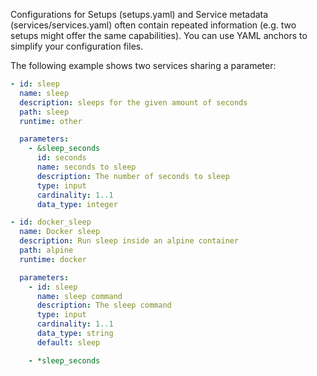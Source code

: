 
Configurations for <ScrollLink href="#setups">Setups</ScrollLink>
(<ScrollLink href="#setupsyaml">setups.yaml</ScrollLink>) and <ScrollLink href="#service-metadata">Service metadata</ScrollLink> (<ScrollLink href="#servicesservicesyaml">services/services.yaml</ScrollLink>)
often contain repeated information (e.g. two setups might offer the same
capabilities). You can use YAML anchors to simplify your configuration files.

The following example shows two services sharing a parameter:

```yaml
- id: sleep
  name: sleep
  description: sleeps for the given amount of seconds
  path: sleep
  runtime: other

  parameters:
    - &sleep_seconds
      id: seconds
      name: seconds to sleep
      description: The number of seconds to sleep
      type: input
      cardinality: 1..1
      data_type: integer

- id: docker_sleep
  name: Docker sleep
  description: Run sleep inside an alpine container
  path: alpine
  runtime: docker

  parameters:
    - id: sleep
      name: sleep command
      description: The sleep command
      type: input
      cardinality: 1..1
      data_type: string
      default: sleep

    - *sleep_seconds
```
